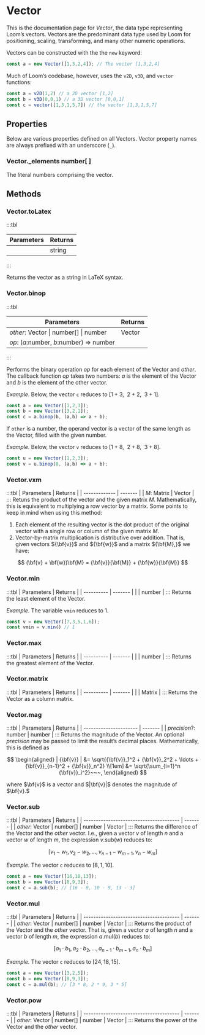 # Vector
This is the documentation page for _Vector_, the data type representing Loom’s vectors. Vectors are the predominant data type used by Loom for positioning, scaling, transforming, and many other numeric operations.

Vectors can be constructed with the the `new` keyword:

~~~ts
const a = new Vector([1,3,2,4]); // The vector [1,3,2,4]
~~~

Much of Loom’s codebase, however, uses the `v2D`, `v3D`, and `vector` functions:

~~~ts
const a = v2D(1,2) // a 2D vector [1,2]
const b = v3D(0,0,1) // a 3D vector [0,0,1]
const c = vector([1,3,1,5,7]) // the vector [1,3,1,5,7]
~~~


## Properties
Below are various properties defined on all Vectors. Vector property names are always prefixed with an underscore (`_`).

### Vector._elements __number[ ]__
The literal numbers comprising the vector.

## Methods
### Vector.toLatex

:::tbl

| Parameters | Returns |
| ---------- | ------- |
|            | string  |

:::

Returns the vector as a string in LaTeX syntax.

### Vector.binop

:::tbl

| Parameters                                       | Returns |
| ------------------------------------------------ | ------- |
| ${other:}$ Vector \| number[] \| number          | Vector  |
| ${op:}$ (${a}$\:number, ${b}$\:number) => number |         |

:::

Performs the binary operation ${op}$ for each element of the Vector and ${other.}$ The callback function ${op}$ takes two numbers: ${a}$ is the element of the Vector and ${b}$ is the element of the other vector.

_Example._ Below, the vector `c` reduces to ${[1+3,~~2+2,~~3+1].}$
~~~js
const a = new Vector([1,2,3]);
const b = new Vector([3,2,1]);
const c = a.binop(b, (a,b) => a + b);
~~~

If `other` is a number, the operand vector is a vector of the same length as the Vector, filled with the given number.

_Example._ Below, the vector `v` reduces to ${[1+8,~~2+8,~~3+8].}$

~~~js 
const u = new Vector([1,2,3]);
const v = u.binop(8, (a,b) => a + b);
~~~

### Vector.vxm
:::tbl
| Parameters    | Returns |
| ------------- | ------- |
| ${M:}$ Matrix | Vector  |
:::
Retuns the product of the vector and the given matrix ${M.}$ Mathematically, this is equivalent to multiplying a row vector by a matrix. Some points to keep in mind when using this method:

1. Each element of the resulting vector is the dot product of the original vector with a single row or column of the given matrix ${M.}$
2. Vector-by-matrix multiplication is distributive over addition. That is, given vectors ${\bf{v}}$ and ${\bf{w}}$ and a matrix ${\bf{M},}$ we have:

$$
  (\bf{v} + \bf{w})\bf{M} = {\bf{v}}{\bf{M}} + {\bf{w}}{\bf{M}}
$$

### Vector.min
:::tbl
| Parameters | Returns |
| ---------- | ------- |
|            | number  |
:::
Returns the least element of the Vector.

_Example._ The variable `vmin` reduces to 1.
~~~ts
const v = new Vector([7,3,5,1,6]);
const vmin = v.min() // 1
~~~


### Vector.max
:::tbl
| Parameters | Returns |
| ---------- | ------- |
|            | number  |
:::
Returns the greatest element of the Vector.

### Vector.matrix
:::tbl
| Parameters | Returns |
| ---------- | ------- |
|            | Matrix  |
:::
Returns the Vector as a column matrix.

### Vector.mag
:::tbl
| Parameters             | Returns |
| ---------------------- | ------- |
| ${precision?:}$ number | number  |
:::
Returns the magnitude of the Vector. An optional ${precision}$ may be passed to limit the result’s decimal places. Mathematically, this is defined as

$$
  \begin{aligned}
    | {\bf{v}} | &= \sqrt{{\bf{v}}_1^2 + {\bf{v}}_2^2 + \ldots + {\bf{v}}_{n-1}^2 + {\bf{v}}_n^2} \\[1em]
    &= \sqrt{\sum_{i=1}^n {\bf{v}}_i^2}~~~,
  \end{aligned}
$$

where $\bf{v}$ is a vector and $|\bf{v}|$ denotes the magnitude of $\bf{v}.$

### Vector.sub
:::tbl
| Parameters                              | Returns |
| --------------------------------------- | ------- |
| ${other:}$ Vector \| number[] \| number | Vector  |
:::
Returns the difference of the Vector and the ${other}$ vector. I.e., given a vector ${v}$ of length ${n}$ and a vector ${w}$ of length ${m,}$ the expression ${v.\text{sub}(w)}$ reduces to:

$$
  [v_1 - w_1, v_2 - w_2, \ldots, v_{n-1} - w_{m-1}, v_n - w_m]
$$

_Example._ The vector `c` reduces to ${[8,1,10].}$
~~~js
const a = new Vector([16,10,13]);
const b = new Vector([8,9,3]);
const c = a.sub(b); // [16 - 8, 10 - 9, 13 - 3]
~~~


### Vector.mul
:::tbl
| Parameters                              | Returns |
| --------------------------------------- | ------- |
| ${other:}$ Vector \| number[] \| number | Vector  |
:::
Returns the product of the Vector and the ${other}$ vector. That is, given a vector ${a}$ of length ${n}$ and a vector ${b}$ of length ${m,}$ the expression ${a.{\text{mul}(b)}}$ reduces to:

$$
  [a_1 \cdot b_1, a_2 \cdot b_2, \ldots, a_{n-1} \cdot b_{m-1}, a_n \cdot b_m]
$$


_Example._ The vector `c` reduces to ${[24,18,15].}$
~~~js
const a = new Vector([3,2,5]);
const b = new Vector([8,9,3]);
const c = a.mul(b); // [3 * 8, 2 * 9, 3 * 5]
~~~


### Vector.pow
:::tbl
| Parameters                              | Returns |
| --------------------------------------- | ------- |
| ${other:}$ Vector \| number[] \| number | Vector  |
:::
Returns the power of the Vector and the ${other}$ vector.